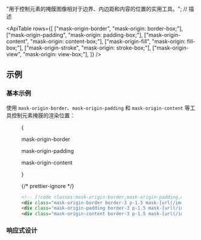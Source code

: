 
  "用于控制元素的掩膜图像相对于边界、内边距和内容的位置的实用工具。"; // 描述

<ApiTable
  rows={[
    ["mask-origin-border", "mask-origin: border-box;"],
    ["mask-origin-padding", "mask-origin: padding-box;"],
    ["mask-origin-content", "mask-origin: content-box;"],
    ["mask-origin-fill", "mask-origin: fill-box;"],
    ["mask-origin-stroke", "mask-origin: stroke-box;"],
    ["mask-origin-view", "mask-origin: view-box;"],
  ]}
/>

## 示例

### 基本示例

使用 `mask-origin-border`、`mask-origin-padding` 和 `mask-origin-content` 等工具控制元素掩膜的渲染位置：

<Figure>

<Example>
  {
    <div className="flex flex-col gap-y-10 text-center font-mono text-xs font-medium text-gray-500 sm:flex-row sm:justify-between dark:text-gray-400">
      <div className="flex shrink-0 flex-col items-center">
        <p className="mb-3">mask-origin-border</p>
        <div className="relative size-24 rounded-lg border-3 border-dashed border-indigo-500/50 dark:border-indigo-400/75">
          <div className="absolute -inset-[3px] bg-[url(https://images.unsplash.com/photo-1554629947-334ff61d85dc?ixid=MnwxMjA3fDB8MHxwaG90by1wYWdlfHx8fGVufDB8fHx8&ixlib=rb-1.2.1&auto=format&fit=crop&w=1000&h=1000&q=80)] mask-radial-[50%_50%] mask-radial-from-100% bg-cover bg-center mask-no-repeat mask-origin-border p-1.5"></div>
        </div>
      </div>
      <div className="flex shrink-0 flex-col items-center">
        <p className="mb-3">mask-origin-padding</p>
        <div className="relative size-24 rounded-lg border-3 border-dashed border-indigo-500/50 dark:border-indigo-400/75">
          <div className="absolute -inset-[3px] rounded-lg border-3 bg-[url(https://images.unsplash.com/photo-1554629947-334ff61d85dc?ixid=MnwxMjA3fDB8MHxwaG90by1wYWdlfHx8fGVufDB8fHx8&ixlib=rb-1.2.1&auto=format&fit=crop&w=1000&h=1000&q=80)] mask-radial-[50%_50%] mask-radial-from-100% bg-cover bg-center mask-no-repeat mask-origin-padding p-1.5"></div>
        </div>
      </div>
      <div className="flex shrink-0 flex-col items-center">
        <p className="mb-3">mask-origin-content</p>
        <div className="relative size-24 rounded-lg border-3 border-dashed border-indigo-500/50 dark:border-indigo-400/75">
          <div className="absolute -inset-[3px] rounded-lg border-3 bg-[url(https://images.unsplash.com/photo-1554629947-334ff61d85dc?ixid=MnwxMjA3fDB8MHxwaG90by1wYWdlfHx8fGVufDB8fHx8&ixlib=rb-1.2.1&auto=format&fit=crop&w=1000&h=1000&q=80)] mask-radial-[50%_50%] mask-radial-from-100% bg-cover bg-center mask-no-repeat mask-origin-content p-1.5"></div>
        </div>
      </div>
    </div>
  }
</Example>

{/* prettier-ignore */}
```html
<!-- [!code classes:mask-origin-border,mask-origin-padding,mask-origin-content] -->
<div class="mask-origin-border border-3 p-1.5 mask-[url(/img/circle.png)] bg-[url(/img/mountains.jpg)] ..."></div>
<div class="mask-origin-padding border-3 p-1.5 mask-[url(/img/circle.png)] bg-[url(/img/mountains.jpg)] ..."></div>
<div class="mask-origin-content border-3 p-1.5 mask-[url(/img/circle.png)] bg-[url(/img/mountains.jpg)] ..."></div>
```

</Figure>

### 响应式设计

<ResponsiveDesign property="mask-origin" defaultClass="mask-origin-border" featuredClass="mask-origin-padding" />